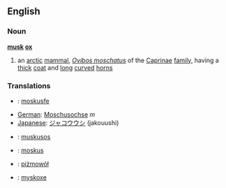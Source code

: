 ==English==
===Noun===
{{wikipedia}}
'''[[musk]] [[ox]]'''
# an [[arctic]] [[mammal]], ''[[Ovibos moschatus]]'' of the [[Caprinae]] [[family]], having a [[thick]] [[coat]] and [[long]] [[curve]]d [[horn]]s

===Translations===
*{{nn}}: [[moskusfe]]
*[[German]]: [[Moschusochse]] ''m'' 
*[[Japanese]]: [[ジャコウウシ]] (jakouushi)
*{{nl}}: [[muskusos]] {{m}}
*{{nb}}: [[moskus]]
*{{pl}}: [[piżmowół]]
*{{sv}}: [[myskoxe]]